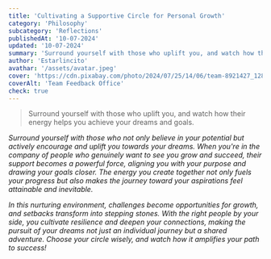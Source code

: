 ```yaml
---
title: 'Cultivating a Supportive Circle for Personal Growth'
category: 'Philosophy'
subcategory: 'Reflections'
publishedAt: '10-07-2024'
updated: '10-07-2024'
summary: 'Surround yourself with those who uplift you, and watch how their energy helps you achieve your dreams and goals.'
author: 'Estarlincito'
avathar: '/assets/avatar.jpeg'
cover: 'https://cdn.pixabay.com/photo/2024/07/25/14/06/team-8921427_1280.png'
coverAlt: 'Team Feedback Office'
check: true
---
```


<Introduction>

> Surround yourself with those who uplift you, and watch how their energy helps you achieve your dreams and goals.

</Introduction>

<Contents>

_Surround yourself with those who not only believe in your potential but actively encourage and uplift you towards your dreams. When you're in the company of people who genuinely want to see you grow and succeed, their support becomes a powerful force, aligning you with your purpose and drawing your goals closer. The energy you create together not only fuels your progress but also makes the journey toward your aspirations feel attainable and inevitable._

_In this nurturing environment, challenges become opportunities for growth, and setbacks transform into stepping stones. With the right people by your side, you cultivate resilience and deepen your connections, making the pursuit of your dreams not just an individual journey but a shared adventure. Choose your circle wisely, and watch how it amplifies your path to success!_

</Contents>
